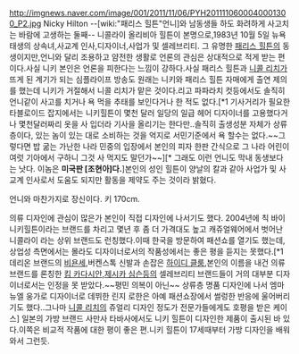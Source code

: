 http://imgnews.naver.com/image/001/2011/11/06/PYH2011110600040001300_P2.jpg
Nicky Hilton 
--[wiki:"패리스 힐튼"언니]와 남동생들 하도 화려하게 사고치는 바람에 고생하는 둘째--
니콜라이 올리비아 힐튼이 본명으로,1983년 10월 5일 뉴욕 태생의 상속녀,사교계 인사,디자이너,사업가 및 셀레브리티.
그 유명한 [[패리스 힐튼]]의 동생이지만,언니와 달리 조용하고 얌전한 생활로 언론의 관심은 상대적으로 적게 받는 편이다.사실 니키 본인은 언론을 피한다는 느낌이 강하다.사실 패리스 힐튼과 [[니콜 리치]]가 뜨게 된 계기가 되는 심플라이프 방송도 원래는 니키와 패리스 힐튼 자매에게 출연 제의를 했는데 니키가 거절해서 니콜 리치가 맡은 것이다.리고 파파라치 컷등에서도 솔직히 언니같이 사고를 치거나 욕 먹을 추태를 보인다거나 한 적도 없다.[*1 기사거리가 필요한 타블로이드 잡지에서는 니키힐튼이 몇천 달러 일당의 일급 헤어 디자이너를 고용했다거나 몇천달러짜리 옷을 사 입더라 기사을 올리기는 한다만..솔직히 출생성분 자체가 상류층이다, 있는 놈이 있는 대로 소비하는 것을 억지로 서민기준에서 욕 할수는 없다.~~그렇다면 밥 굶는 가난한 나라 민중의 입장에서 본인의 피자 한판 간식으로 그 나라 어린이 여럿 기아에서 구하니 그것 사 먹지도 말던가~~][* 그래도 이런 언니도 막내 동생보다는 낫다. 이놈은 '''미국판 [조현아]다.''']본인의 성인 힐튼이 양날의 칼과 같아 사업가 및 사교계 인사로서 도움도 되지만 활동을 제약도 주는 것이라 밝혔다.

언니와 마찬가지로 장신이다. 키 170cm.

의류 디자인에 관심이 많은가 본인이 직접 디자인에 나서기도 했다.
2004년에 칙 바이 니키힐튼이라는 브랜드를 차리고 몇년 후 좀 더 가격대도 높고 캐쥬얼웨어에서 벗어난 니콜라이 라는 상위 브랜드도 런칭했다.이때 한국을 방문하여 패션쇼를 열기도 했는데,상업성 측면에서는 몰라도 디자이너로서의 작품성에서는 좋은 평을 듣지는 못했다.[*1 데리온 브랜드의 [[비욘세]],버켄스톡 신발과 손잡은 [[하이디 클룸]],본인의 이름을 내건 의류 브랜드를 론칭한 [[킴 카다시안]],[[제시카 심슨]]등의 셀레브리티 브랜드들이 거의 대부분 디자이너로서는 인정을 못 받았다.~~평민 의복이 아닌~~ 상류층 명품 디자인에 나서 엠마뉴엘 웅가로 디자이너로 데뷔한 린지 로한은 아예 패션쇼장에서 썰렁한 반응에 울어버리기도 했다..그나마 [[니콜 리치]]의 쥬얼리 디자인 정도가 전문가들에게도 호평을 받은 케이스]
일본의 가방 브랜드 사만사 타바사에서도 니키 힐튼이 디자인한 제품이 출시된 바 있다.이쪽은 비교적 작품에 대한 평이 좋은 편.니키 힐튼이 17세때부터 가방 디자인을 배워와서 그런듯.
